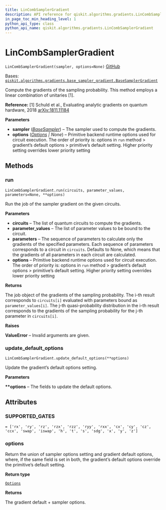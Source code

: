 ```yaml
---
title: LinCombSamplerGradient
description: API reference for qiskit.algorithms.gradients.LinCombSamplerGradient
in_page_toc_min_heading_level: 1
python_api_type: class
python_api_name: qiskit.algorithms.gradients.LinCombSamplerGradient
---
```


# LinCombSamplerGradient

<span id="qiskit.algorithms.gradients.LinCombSamplerGradient" />

`LinCombSamplerGradient(sampler, options=None)` [GitHub](https://github.com/qiskit/qiskit/tree/stable/0.23/qiskit/algorithms/gradients/lin_comb_sampler_gradient.py "view source code")

Bases: [`qiskit.algorithms.gradients.base_sampler_gradient.BaseSamplerGradient`](qiskit.algorithms.gradients.BaseSamplerGradient "qiskit.algorithms.gradients.base_sampler_gradient.BaseSamplerGradient")

Compute the gradients of the sampling probability. This method employs a linear combination of unitaries \[1].

**Reference:** \[1] Schuld et al., Evaluating analytic gradients on quantum hardware, 2018 [arXiv:1811.11184](https://arxiv.org/pdf/1811.11184.pdf)

**Parameters**

*   **sampler** ([*BaseSampler*](qiskit.primitives.BaseSampler "qiskit.primitives.BaseSampler")) – The sampler used to compute the gradients.
*   **options** ([*Options*](qiskit.providers.Options "qiskit.providers.Options") *| None*) – Primitive backend runtime options used for circuit execution. The order of priority is: options in `run` method > gradient’s default options > primitive’s default setting. Higher priority setting overrides lower priority setting

## Methods

### run

<span id="qiskit.algorithms.gradients.LinCombSamplerGradient.run" />

`LinCombSamplerGradient.run(circuits, parameter_values, parameters=None, **options)`

Run the job of the sampler gradient on the given circuits.

**Parameters**

*   **circuits** – The list of quantum circuits to compute the gradients.
*   **parameter\_values** – The list of parameter values to be bound to the circuit.
*   **parameters** – The sequence of parameters to calculate only the gradients of the specified parameters. Each sequence of parameters corresponds to a circuit in `circuits`. Defaults to None, which means that the gradients of all parameters in each circuit are calculated.
*   **options** – Primitive backend runtime options used for circuit execution. The order of priority is: options in `run` method > gradient’s default options > primitive’s default setting. Higher priority setting overrides lower priority setting

**Returns**

The job object of the gradients of the sampling probability. The i-th result corresponds to `circuits[i]` evaluated with parameters bound as `parameter_values[i]`. The j-th quasi-probability distribution in the i-th result corresponds to the gradients of the sampling probability for the j-th parameter in `circuits[i]`.

**Raises**

**ValueError** – Invalid arguments are given.

### update\_default\_options

<span id="qiskit.algorithms.gradients.LinCombSamplerGradient.update_default_options" />

`LinCombSamplerGradient.update_default_options(**options)`

Update the gradient’s default options setting.

**Parameters**

**\*\*options** – The fields to update the default options.

## Attributes

<span id="qiskit.algorithms.gradients.LinCombSamplerGradient.SUPPORTED_GATES" />

### SUPPORTED\_GATES

`= ['rx', 'ry', 'rz', 'rzx', 'rzz', 'ryy', 'rxx', 'cx', 'cy', 'cz', 'ccx', 'swap', 'iswap', 'h', 't', 's', 'sdg', 'x', 'y', 'z']`

<span id="qiskit.algorithms.gradients.LinCombSamplerGradient.options" />

### options

Return the union of sampler options setting and gradient default options, where, if the same field is set in both, the gradient’s default options override the primitive’s default setting.

**Return type**

[`Options`](qiskit.providers.Options "qiskit.providers.options.Options")

**Returns**

The gradient default + sampler options.

